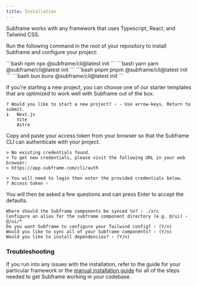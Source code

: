 ```yaml
---
title: Installation
---
```


<Note>
  Subframe works with any framework that uses Typescript, React, and Tailwind CSS. 
</Note>

Run the following command in the root of your repository to install Subframe and configure your project:

<CodeGroup>
  ```bash npm
  npx @subframe/cli@latest init
  ```
  ```bash yarn
  yarn @subframe/cli@latest init
  ```
  ```bash pnpm
  pnpm @subframe/cli@latest init
  ```
  ```bash bun
  bunx @subframe/cli@latest init
  ```
</CodeGroup>

If you're starting a new project, you can choose one of our starter templates that are optimized to work well with Subframe out of the box.

```
? Would you like to start a new project? › - Use arrow-keys. Return to submit.
❯   Next.js
    Vite
    Astro
```

Copy and paste your access token from your browser so that the Subframe CLI can authenticate with your project.
```
> No existing credentials found.
> To get new credentials, please visit the following URL in your web browser:
> https://app.subframe.com/cli/auth

> You will need to login then enter the provided credentials below.
? Access token ›
```

You will then be asked a few questions and can press Enter to accept the defaults.

```
Where should the Subframe components be synced to? › ./src
Configure an alias for the subframe component directory (e.g. @/ui) › @/ui/*
Do you want Subframe to configure your Tailwind config? › (Y/n)
Would you like to sync all of your Subframe components? › (Y/n)
Would you like to install dependencies? › (Y/n)
```

### Troubleshooting

If you run into any issues with the installation, refer to the guide for your particular framework or the [manual installation guide](/framework-guides/manual) for all of the steps needed to get Subframe working in your codebase.

<CardGroup cols={2}>
  <Card
    title="Next.js"
    href="/framework-guides/nextjs"
  />
  <Card
    title="Vite"
    href="/framework-guides/vite"
  />
  <Card
    title="Astro"
    href="/framework-guides/astro"
  />
  <Card
    title="Monorepo"
    href="/framework-guides/monorepo"
  />
</CardGroup>